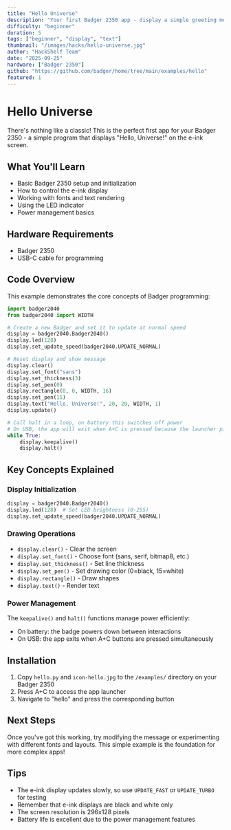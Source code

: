 ```yaml
---
title: "Hello Universe"
description: "Your first Badger 2350 app - display a simple greeting message on the e-ink screen."
difficulty: "beginner"
duration: 5
tags: ["beginner", "display", "text"]
thumbnail: "/images/hacks/hello-universe.jpg"
author: "HackShelf Team"
date: "2025-09-25"
hardware: ["Badger 2350"]
github: "https://github.com/badger/home/tree/main/examples/hello"
featured: 1
---
```


# Hello Universe

There's nothing like a classic! This is the perfect first app for your Badger 2350 - a simple program that displays "Hello, Universe!" on the e-ink screen.

## What You'll Learn

- Basic Badger 2350 setup and initialization
- How to control the e-ink display
- Working with fonts and text rendering
- Using the LED indicator
- Power management basics

## Hardware Requirements

- Badger 2350
- USB-C cable for programming

## Code Overview

This example demonstrates the core concepts of Badger programming:

```python
import badger2040
from badger2040 import WIDTH

# Create a new Badger and set it to update at normal speed
display = badger2040.Badger2040()
display.led(128)
display.set_update_speed(badger2040.UPDATE_NORMAL)

# Reset display and show message
display.clear()
display.set_font("sans")
display.set_thickness(3)
display.set_pen(0)
display.rectangle(0, 0, WIDTH, 16)
display.set_pen(15)
display.text("Hello, Universe!", 20, 20, WIDTH, 1)
display.update()

# Call halt in a loop, on battery this switches off power
# On USB, the app will exit when A+C is pressed because the launcher picks that up
while True:
    display.keepalive()
    display.halt()
```

## Key Concepts Explained

### Display Initialization
```python
display = badger2040.Badger2040()
display.led(128)  # Set LED brightness (0-255)
display.set_update_speed(badger2040.UPDATE_NORMAL)
```

### Drawing Operations
- `display.clear()` - Clear the screen
- `display.set_font()` - Choose font (sans, serif, bitmap8, etc.)
- `display.set_thickness()` - Set line thickness
- `display.set_pen()` - Set drawing color (0=black, 15=white)
- `display.rectangle()` - Draw shapes
- `display.text()` - Render text

### Power Management
The `keepalive()` and `halt()` functions manage power efficiently:
- On battery: the badge powers down between interactions
- On USB: the app exits when A+C buttons are pressed simultaneously

## Installation

1. Copy `hello.py` and `icon-hello.jpg` to the `/examples/` directory on your Badger 2350
2. Press A+C to access the app launcher
3. Navigate to "hello" and press the corresponding button

## Next Steps

Once you've got this working, try modifying the message or experimenting with different fonts and layouts. This simple example is the foundation for more complex apps!

## Tips

- The e-ink display updates slowly, so use `UPDATE_FAST` or `UPDATE_TURBO` for testing
- Remember that e-ink displays are black and white only
- The screen resolution is 296x128 pixels
- Battery life is excellent due to the power management features